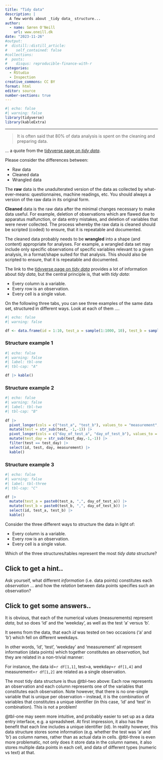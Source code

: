 ```yaml
---
title: "Tidy data"
description: |
  A few words about _tidy data_ structure...
author:
  - name: Søren O'Neill
    url: www.oneill.dk
date: "2023-11-26"
#output:
#  distill::distill_article:
#    self_contained: false
#collections:
#  posts:
#    disqus: reproducible-finance-with-r
categories:
  - RStudio
  - Inspection
creative_commons: CC BY
format: html
editor: source
number-sections: true
---
```


```r
#| echo: false
#| warning: false
library(tidyverse)
library(kableExtra)
```


-------

> It is often said that 80% of data analysis is spent on the cleaning and preparing data.

... a quote from the [tidyverse page on _tidy data_](https://tidyr.tidyverse.org/articles/tidy-data.html).

Please consider the differences between:

* Raw data
* Cleaned data
* Wrangled data
    
The **raw** data is the unadulterated version of the data as collected by what-ever-means: questionnaires, machine readings, etc. You should always a version of the raw data in its original form.     

**Cleaned** data is the raw data after the minimal changes necessary to make data useful. For example, deletion of observations which are flawed due to apparatus malfunction, or data entry mistakes, and deletion of variables that were never collected. The process whereby the raw data is cleaned should be scripted (coded) to ensure, that it is repeatable and documented.

The cleaned data probably needs to be **wrangled** into a shape (and content) appropriate for analyses. For example, a wrangled data set may include only specific observations of specific variables relevant to a given analysis, in a format/shape suited for that analysis. This should also be scripted to ensure, that it is repeatable and documented.

The link to the [tidyverse page on _tidy data_](https://tidyr.tidyverse.org/articles/tidy-data.html) provides a lot of information about _tidy data_, but the central principle is, that with _tidy data_:

* Every column is a variable.
* Every row is an observation.
* Every cell is a single value.

On the following three tabs, you can see three examples of the same data set, structured in different ways. Look at each of them ....

```r
#| echo: false
#| warning: false

df <- data.frame(id = 1:10, test_a = sample(1:1000, 10), test_b = sample(1:1000,10), day_of_test_a = sample(c("MON", "TUE", "WED", "THU", "FRI"), 10, replace=TRUE), day_of_test_b = sample(c("MON", "TUE", "WED", "THU", "FRI"), 10, replace=TRUE))
```

::: panel-tabset

### Structure example 1

```r
#| echo: false
#| warning: false
#| label: tbl-one
#| tbl-cap: "A"

df |> kable()
```

### Structure example 2

```r
#| echo: false
#| warning: false
#| label: tbl-two
#| tbl-cap: "B"
 
df |> 
  pivot_longer(cols = c("test_a", "test_b"), values_to = "measurement", names_to = "test") |> 
  mutate(test = str_sub(test, -1,-1)) |>
  pivot_longer(cols = c("day_of_test_a", "day_of_test_b"), values_to = "day", names_to = "test_day") |>
  mutate(test_day = str_sub(test_day,-1,-1)) |>
  filter(test == test_day) |>
  select(id, test, day, measurement) |>
  kable()
```

### Structure example 3

```r
#| echo: false
#| warning: false
#| label: tbl-three
#| tbl-cap: "C"

df |> 
  mutate(test_a = paste0(test_a, ",", day_of_test_a)) |>
  mutate(test_b = paste0(test_b, ",", day_of_test_b)) |>
  select(id, test_a, test_b) |>
  kable()
```
:::

Consider the three different ways to structure the data in light of:


* Every column is a variable.
* Every row is an observation.
* Every cell is a single value.

Which of the three structures/tables represent the most _tidy data_ structure?

::: {.callout-note collapse=true}
## Click to get a hint..

Ask yourself, what different _information_ (i.e. data points) constitutes each _observation_ ... and how the _relation_ between data points specifies such an observation?
:::

::: {.callout-note collapse=true}
## Click to get some answers..

It is obvious, that each of the numerical values (measurements) represent _data_, but so does 'id' and the 'weekday', as well as the test 'a' versus 'b'. 

It seems from the data, that each _id_ was tested on two occasions ('a' and 'b') which fell on different weekdays. 

In other words, 'id', 'test', 'weekday' and 'measurement' all represent information (data points) which together constitutes an _observation_, but they are related in a non-trivial manner:

For instance, the data id=`r df[1,1]`, test=a, weekday=`r df[1,4]` and measurement=`r df[1,2]` are related as a single observation. 

The most tidy data structure is thus @tbl-two above: Each row represents an observation and each column represents one of the variables that constitutes each observation. Note however, that there is no one-single variable that is unique per observation -- instead, it is the combination of variables that constitutes a unique identifier (in this case, 'id' and 'test' in combination). This is not a problem!

@tbl-one may seem more intuitive, and probably easier to set up as a data entry interface, e.g. a spreadsheet. At first impression, it also has the benefit that each line includes a unique identifier (id). In reality however, this data structure stores some information (e.g. whether the test was 'a' and 'b') as column names, rather than as actual data in cells. @tbl-three is even more problematic, not only does it store data in the column names, it also stores multiple data points in each cell, and data of different types (numeric vs text) at that.

:::


<script src="https://giscus.app/client.js"
        data-repo="sorenoneill/r4phd"
        data-repo-id="R_kgDOJ9etDQ"
        data-category="Announcements"
        data-category-id="DIC_kwDOJ9etDc4CYApF"
        data-mapping="pathname"
        data-strict="0"
        data-reactions-enabled="0"
        data-emit-metadata="0"
        data-input-position="bottom"
        data-theme="cobalt"
        data-lang="en"
        crossorigin="anonymous"
        async>
</script>
